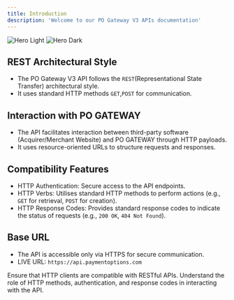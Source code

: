 ```yaml
---
title: Introduction
description: 'Welcome to our PO Gateway V3 APIs documentation'
---
```


<img
  className="block dark:hidden"
  src="/images/api-paymentoptions.png"
  alt="Hero Light"
/>
<img
  className="hidden dark:block"
  src="/images/api-paymentoptions.png"
  alt="Hero Dark"
/>

## REST Architectural Style

- The PO Gateway V3 API follows the `REST`(Representational State Transfer) architectural style.
- It uses standard HTTP methods `GET`,`POST` for communication.

## Interaction with PO GATEWAY
- The API facilitates interaction between third-party software (Acquirer/Merchant Website) and PO GATEWAY through HTTP payloads.
- It uses resource-oriented URLs to structure requests and responses.

## Compatibility Features
- HTTP Authentication: Secure access to the API endpoints.
- HTTP Verbs: Utilises standard HTTP methods to perform actions (e.g., `GET` for retrieval, `POST` for creation).
- HTTP Response Codes: Provides standard response codes to indicate the status of requests (e.g., `200 OK`, `404 Not Found`).

## Base URL
- The API is accessible only via HTTPS for secure communication.
- LIVE URL: `https://api.paymentoptions.com`

<Note>
Ensure that HTTP clients are compatible with RESTful APIs.
Understand the role of HTTP methods, authentication, and response codes in interacting with the API.
</Note>
